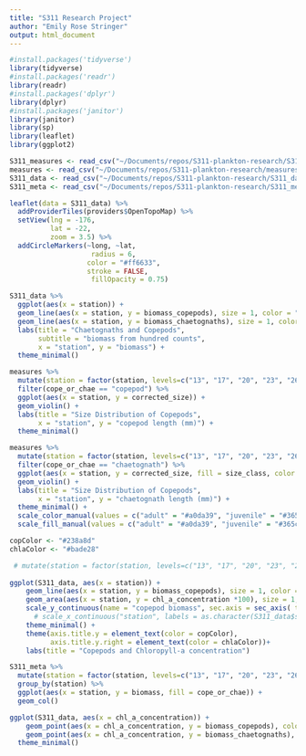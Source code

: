 ```yaml
---
title: "S311 Research Project"
author: "Emily Rose Stringer"
output: html_document
---
```


```r
#install.packages('tidyverse')
library(tidyverse)
#install.packages('readr')
library(readr)
#install.packages('dplyr')
library(dplyr)
#install.packages('janitor')
library(janitor)
library(sp)
library(leaflet)
library(ggplot2)
```

```r
S311_measures <- read_csv("~/Documents/repos/S311-plankton-research/S311_measures.csv")
measures <- read_csv("~/Documents/repos/S311-plankton-research/measures.csv")
S311_data <- read_csv("~/Documents/repos/S311-plankton-research/S311_data.csv")
S311_meta <- read_csv("~/Documents/repos/S311-plankton-research/S311_meta.csv")
```

```r
leaflet(data = S311_data) %>%
  addProviderTiles(providers$OpenTopoMap) %>%
  setView(lng = -176,
          lat = -22,
          zoom = 3.5) %>%
  addCircleMarkers(~long, ~lat, 
                    radius = 6,
                   color = "#ff6633",
                   stroke = FALSE,
                    fillOpacity = 0.75)
```

```r
S311_data %>% 
  ggplot(aes(x = station)) +
  geom_line(aes(x = station, y = biomass_copepods), size = 1, color = "#238a8d") +
  geom_line(aes(x = station, y = biomass_chaetognaths), size = 1, color = "#440154") + 
  labs(title = "Chaetognaths and Copepods",
       subtitle = "biomass from hundred counts", 
       x = "station", y = "biomass") + 
  theme_minimal() 

```


```r
measures %>%
  mutate(station = factor(station, levels=c("13", "17", "20", "23", "26", "29", "33", "36", "38", "42", "44"))) %>%
  filter(cope_or_chae == "copepod") %>%
  ggplot(aes(x = station, y = corrected_size)) +
  geom_violin() +
  labs(title = "Size Distribution of Copepods", 
       x = "station", y = "copepod length (mm)") + 
  theme_minimal()
```

```r
measures %>%
  mutate(station = factor(station, levels=c("13", "17", "20", "23", "26", "29", "33", "36", "38", "42", "44"))) %>%
  filter(cope_or_chae == "chaetognath") %>%
  ggplot(aes(x = station, y = corrected_size, fill = size_class, color = size_class)) +
  geom_violin() +
  labs(title = "Size Distribution of Copepods", 
       x = "station", y = "chaetognath length (mm)") + 
  theme_minimal() + 
  scale_color_manual(values = c("adult" = "#a0da39", "juvenile" = "#365c8d"), guide = "none") +
  scale_fill_manual(values = c("adult" = "#a0da39", "juvenile" = "#365c8d"))
```

```r
copColor <- "#238a8d"
chlaColor <- "#bade28"

 # mutate(station = factor(station, levels=c("13", "17", "20", "23", "26", "29", "33", "36", "38", "42", "44"))) %>%
   
ggplot(S311_data, aes(x = station)) +
    geom_line(aes(x = station, y = biomass_copepods), size = 1, color = "#238a8d") +
    geom_area(aes(x = station, y = chl_a_concentration *100), size = 1, color = "#bade28", fill = "#bade28") + 
    scale_y_continuous(name = "copepod biomass", sec.axis = sec_axis( trans=~./100, name="Chl-a concentration")) +
      # scale_x_continuous("station", labels = as.character(S311_data$station), breaks = S311_data$station) +
    theme_minimal() +
    theme(axis.title.y = element_text(color = copColor),
          axis.title.y.right = element_text(color = chlaColor))+
    labs(title = "Copepods and Chloropyll-a concentration") 
```

```r
S311_meta %>%
  mutate(station = factor(station, levels=c("13", "17", "20", "23", "26", "29", "33", "36", "38", "42", "44"))) %>%
  group_by(station) %>%
  ggplot(aes(x = station, y = biomass, fill = cope_or_chae)) +
  geom_col()
```


```r
ggplot(S311_data, aes(x = chl_a_concentration)) +
    geom_point(aes(x = chl_a_concentration, y = biomass_copepods), color = "#238a8d") +
    geom_point(aes(x = chl_a_concentration, y = biomass_chaetognaths), color = "#28dea3") +
  theme_minimal()
    
```

